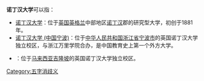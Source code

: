 '''诺丁汉大学'''可以指：
*[[诺丁汉大学|诺丁汉大学]]：位于[[英国|英国]][[英格兰|英格兰]]中部地区[[诺丁汉|诺丁汉]]郡的研究型大学，初创于1881年。
*[[诺丁汉大学_(中国宁波)|诺丁汉大学 (中国宁波)]]：位于[[中华人民共和国|中华人民共和国]][[浙江省|浙江省]][[宁波市|宁波市]]的英国诺丁汉大学独立校区，与浙江万里学院合办，是中国教育史上第一个外方大学。
*{{link-ms|诺丁汉大学 (马来西亚)|Universiti Nottingham Malaysia}}：位于[[马来西亚|马来西亚]][[吉隆坡|吉隆坡]]的英国诺丁汉大学独立校区。

{{消歧义}}

[[Category:五字消歧义|Category:五字消歧义]]